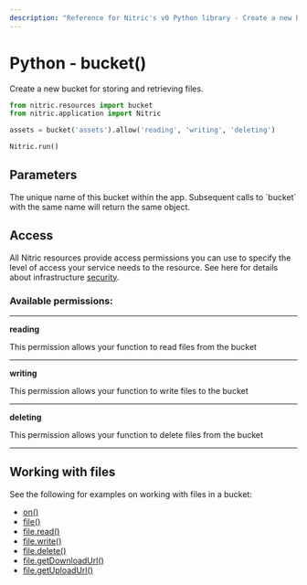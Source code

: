 ```yaml
---
description: "Reference for Nitric's v0 Python library - Create a new bucket for storing and retrieving files."
---
```


# Python - bucket()

Create a new bucket for storing and retrieving files.

```python
from nitric.resources import bucket
from nitric.application import Nitric

assets = bucket('assets').allow('reading', 'writing', 'deleting')

Nitric.run()
```

## Parameters

<Properties>
  <Property name="name" type="string" required>
    The unique name of this bucket within the app. Subsequent calls to `bucket`
    with the same name will return the same object.
  </Property>
</Properties>

## Access

All Nitric resources provide access permissions you can use to specify the level of access your service needs to the resource. See here for details about infrastructure [security](/get-started/foundations/infrastructure/security).

### Available permissions:

---

**reading**

This permission allows your function to read files from the bucket

---

**writing**

This permission allows your function to write files to the bucket

---

**deleting**

This permission allows your function to delete files from the bucket

---

## Working with files

See the following for examples on working with files in a bucket:

- [on()](./bucket-on)
- [file()](./bucket-file)
- [file.read()](./bucket-file-read)
- [file.write()](./bucket-file-write)
- [file.delete()](./bucket-file-delete)
- [file.getDownloadUrl()](./bucket-file-downloadurl)
- [file.getUploadUrl()](./bucket-file-uploadurl)
